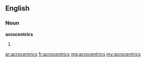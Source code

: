 ==English==

===Noun===
'''acrocentrics'''

# {{plural of|acrocentric}}

[[ar:acrocentrics]]
[[fr:acrocentrics]]
[[mg:acrocentrics]]
[[my:acrocentrics]]